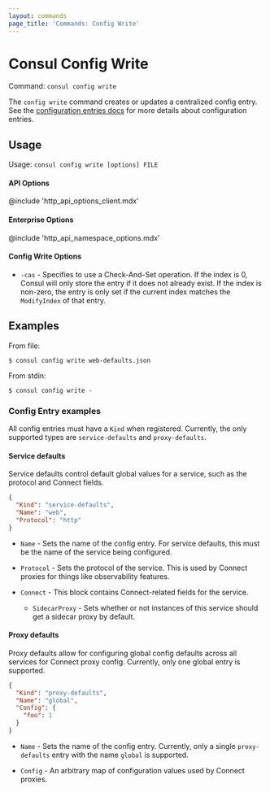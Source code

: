 ```yaml
---
layout: commands
page_title: 'Commands: Config Write'
---
```


# Consul Config Write

Command: `consul config write`

The `config write` command creates or updates a centralized config entry.
See the [configuration entries docs](/docs/agent/config-entries) for more
details about configuration entries.

## Usage

Usage: `consul config write [options] FILE`

#### API Options

@include 'http_api_options_client.mdx'

#### Enterprise Options

@include 'http_api_namespace_options.mdx'

#### Config Write Options

- `-cas` - Specifies to use a Check-And-Set operation. If the index is
  0, Consul will only store the entry if it does not already exist. If the index is
  non-zero, the entry is only set if the current index matches the `ModifyIndex`
  of that entry.

## Examples

From file:

    $ consul config write web-defaults.json

From stdin:

    $ consul config write -

### Config Entry examples

All config entries must have a `Kind` when registered. Currently, the only
supported types are `service-defaults` and `proxy-defaults`.

#### Service defaults

Service defaults control default global values for a service, such as the
protocol and Connect fields.

```json
{
  "Kind": "service-defaults",
  "Name": "web",
  "Protocol": "http"
}
```

- `Name` - Sets the name of the config entry. For service defaults, this must be
  the name of the service being configured.

- `Protocol` - Sets the protocol of the service. This is used by Connect proxies
  for things like observability features.

- `Connect` - This block contains Connect-related fields for the service.

  - `SidecarProxy` - Sets whether or not instances of this service should get a
    sidecar proxy by default.

#### Proxy defaults

Proxy defaults allow for configuring global config defaults across all services
for Connect proxy config. Currently, only one global entry is supported.

```json
{
  "Kind": "proxy-defaults",
  "Name": "global",
  "Config": {
    "foo": 1
  }
}
```

- `Name` - Sets the name of the config entry. Currently, only a single `proxy-defaults`
  entry with the name `global` is supported.

* `Config` - An arbitrary map of configuration values used by Connect proxies.
